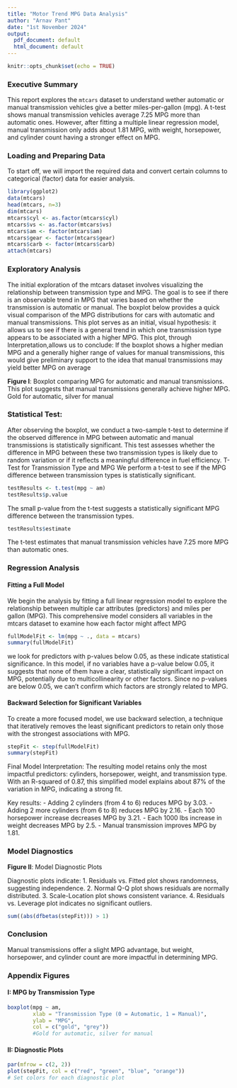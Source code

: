 ```yaml
---
title: "Motor Trend MPG Data Analysis"
author: "Arnav Pant"
date: "1st November 2024"
output:
  pdf_document: default
  html_document: default
---
```


```r
knitr::opts_chunk$set(echo = TRUE)
```

### Executive Summary
This report explores the `mtcars` dataset to understand wether automatic or manual transmission vehicles give a better miles-per-gallon (mpg). A t-test shows manual transmission vehicles average 7.25 MPG more than automatic ones. However, after fitting a multiple linear regression model, manual transmission only adds about 1.81 MPG, with weight, horsepower, and cylinder count having a stronger effect on MPG.

### Loading and Preparing Data

To start off, we will import the required data and convert certain columns to categorical (factor) data for easier analysis.

```r
library(ggplot2)
data(mtcars)
head(mtcars, n=3)
dim(mtcars)
mtcars$cyl <- as.factor(mtcars$cyl)
mtcars$vs <- as.factor(mtcars$vs)
mtcars$am <- factor(mtcars$am)
mtcars$gear <- factor(mtcars$gear)
mtcars$carb <- factor(mtcars$carb)
attach(mtcars)
```

### Exploratory Analysis
The initial exploration of the mtcars dataset involves visualizing the relationship between transmission type and MPG. The goal is to see if there is an observable trend in MPG that varies based on whether the transmission is automatic or manual.
The boxplot below provides a quick visual comparison of the MPG distributions for cars with automatic and manual transmissions. This plot serves as an initial, visual hypothesis: it allows us to see if there is a general trend in which one transmission type appears to be associated with a higher MPG. This plot, through Interpretation,allows us to conclude: If the boxplot shows a higher median MPG and a generally higher range of values for manual transmissions, this would give preliminary support to the idea that manual transmissions may yield better MPG on average

**Figure I**: Boxplot comparing MPG for automatic and manual transmissions. This plot suggests that manual transmissions generally achieve higher MPG. Gold for automatic, silver for manual

### Statistical Test: 
After observing the boxplot, we conduct a two-sample t-test to determine if the observed difference in MPG between automatic and manual transmissions is statistically significant. This test assesses whether the difference in MPG between these two transmission types is likely due to random variation or if it reflects a meaningful difference in fuel efficiency. T-Test for Transmission Type and MPG
We perform a t-test to see if the MPG difference between transmission types is statistically significant.

```r
testResults <- t.test(mpg ~ am)
testResults$p.value
```

The small p-value from the t-test suggests a statistically significant MPG difference between the transmission types.

```r
testResults$estimate
```

The t-test estimates that manual transmission vehicles have 7.25 more MPG than automatic ones.

### Regression Analysis
#### Fitting a Full Model
We begin the analysis by fitting a full linear regression model to explore the relationship between multiple car attributes (predictors) and miles per gallon (MPG). This comprehensive model considers all variables in the mtcars dataset to examine how each factor might affect MPG

```r
fullModelFit <- lm(mpg ~ ., data = mtcars)
summary(fullModelFit)
```

we look for predictors with p-values below 0.05, as these indicate statistical significance. In this model, if no variables have a p-value below 0.05, it suggests that none of them have a clear, statistically significant impact on MPG, potentially due to multicollinearity or other factors. Since no p-values are below 0.05, we can’t confirm which factors are strongly related to MPG.

#### Backward Selection for Significant Variables
To create a more focused model, we use backward selection, a technique that iteratively removes the least significant predictors to retain only those with the strongest associations with MPG.

```r
stepFit <- step(fullModelFit)
summary(stepFit)
```

Final Model Interpretation: The resulting model retains only the most impactful predictors: cylinders, horsepower, weight, and transmission type. With an R-squared of 0.87, this simplified model explains about 87% of the variation in MPG, indicating a strong fit. 

Key results:
- Adding 2 cylinders (from 4 to 6) reduces MPG by 3.03.
- Adding 2 more cylinders (from 6 to 8) reduces MPG by 2.16.
- Each 100 horsepower increase decreases MPG by 3.21.
- Each 1000 lbs increase in weight decreases MPG by 2.5.
- Manual transmission improves MPG by 1.81.

### Model Diagnostics
**Figure II**: Model Diagnostic Plots

Diagnostic plots indicate:
1. Residuals vs. Fitted plot shows randomness, suggesting independence.
2. Normal Q-Q plot shows residuals are normally distributed.
3. Scale-Location plot shows consistent variance.
4. Residuals vs. Leverage plot indicates no significant outliers.

```r
sum((abs(dfbetas(stepFit))) > 1)
```

### Conclusion
Manual transmissions offer a slight MPG advantage, but weight, horsepower, and cylinder count are more impactful in determining MPG.

### Appendix Figures

#### I: MPG by Transmission Type

```r
boxplot(mpg ~ am, 
        xlab = "Transmission Type (0 = Automatic, 1 = Manual)", 
        ylab = "MPG",
        col = c("gold", "grey"))
        #Gold for automatic, silver for manual
```

#### II: Diagnostic Plots

```r
par(mfrow = c(2, 2))
plot(stepFit, col = c("red", "green", "blue", "orange"))
# Set colors for each diagnostic plot
```